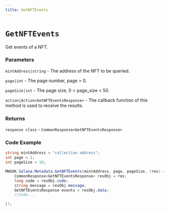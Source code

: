 ```yaml
---
title: GetNFTEvents
---
```


# `GetNFTEvents`

Get events of a NFT.
### Parameters
`mintAddress|string` - The address of the NFT to be queried.

`page|int` - The page number, page > 0.

`pageSize|int` - The page size, 0 < page_size < 50.

`action|Action<GetNFTEventsResponse>` - The callback function of this method is used to receive the results.

### Returns
`response class` - `CommonResponse<GetNFTEventsResponse>`

### Code Example
```csharp
string mintAddress = "collection address";
int page = 1;
int pageSize = 10;

MWSDK.Solana.Metadata.GetNFTEvents(mintAddress, page, pageSize, (res) => {
    CommonResponse<GetNFTEventsResponse> resObj = res;
    long code = resObj.code;
    string message = resObj.message;
    GetNFTEventsResponse events = resObj.data;
    //todo...

});
```